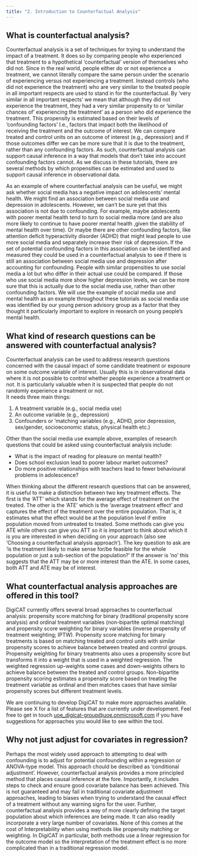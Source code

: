 ---
title: "2. Introduction to Counterfactual Analysis"
---

## What is counterfactual analysis?

Counterfactual analysis is a set of techniques for trying to understand the impact of a treatment. It does so by comparing people who experienced that treatment to a hypothetical ‘counterfactual’ version of themselves who did not. Since in the real world, people either do or not experience a treatment, we cannot literally compare the same person under the scenario of experiencing versus not experiencing a treatment. Instead controls (who did not experience the treatment) who are very similar to the treated people in all important respects are used to stand in for the counterfactual. By ‘very similar in all important respects’ we mean that although they did not experience the treatment, they had a very similar propensity to or ‘similar chances of’ experiencing the treatment’ as a person who did experience the treatment. This propensity is estimated based on their levels of ‘confounding factors’ I.e., factors that impact both the likelihood of receiving the treatment and the outcome of interest. We can compare treated and control units on an outcome of interest (e.g., depression) and if those outcomes differ we can be more sure that it is due to the treatment, rather than any confounding factors. As such, counterfactual analysis can support causal inference in a way that models that don’t take into account confounding factors cannot. As we discuss in these tutorials, there are several methods by which propensities can be estimated and used to support causal inference in observational data.

As an example of where counterfactual analysis can be useful, we might ask whether social media has a negative impact on adolescents’ mental health. We might find an association between social media use and depression in adolescents. However, we can’t be sure yet that this association is not due to confounding. For example, maybe adolescents with poorer mental health tend to turn to social media more (and are also more likely to continue to have poorer mental health ,given the stability of mental health over time). Or maybe there are other confounding factors, like attention deficit hyperactivity disorder (ADHD) that might lead people to use more social media and separately increase their risk of depression. If the set of potential confounding factors in this association can be identified and measured they could be used in a counterfactual analysis to see if there is still an association between social media use and depression after accounting for confounding. People with similar propensities to use social media a lot but who differ in their actual use could be compared. If those who use social media more show higher depression levels, we can be more sure that this is actually due to the social media use, rather than other confounding factors. We will use the example of social media use and mental health as an example throughout these tutorials as social media use was identified by our young person advisory group as a factor that they thought it particularly important to explore in research on young people’s mental health.

## What kind of research questions can be answered with counterfactual analysis?  

Counterfactual analysis can be used to address research questions concerned with the causal impact of some candidate treatment or exposure on some outcome variable of interest. Usually this is in observational data where it is not possible to control whether people experience a treatment or not. It is particularly valuable when it is suspected that people do not randomly experience a treatment or not.  
It needs three main things:  


1. A treatment variable (e.g., social media use)  
2. An outcome variable (e.g., depression)  
3. Confounders or ‘matching variables (e.g., ADHD, prior depression, sex/gender, socioeconomic status, physical health etc.)  

Other than the social media use example above, examples of research questions that could be asked using counterfactual analysis include:  

-	What is the impact of reading for pleasure on mental health?
-	Does school exclusion lead to poorer labour market outcomes?
-	 Do more positive relationships with teachers lead to fewer behavioural problems in adolescence?

When thinking about the different research questions that can be answered, it is useful to make a distinction between two key treatment effects. The first is the ‘ATT’ which stands for the average effect of treatment on the treated. The other is the ‘ATE’ which is the ‘average treatment effect’ and captures the effect of the treatment over the entire population. That is, it estimates what the effect would be at the population level if entire population moved from untreated to treated. Some methods can give you ATE while others can give you ATT so it is important to think about which it is you are interested in when deciding on your approach (also see ‘Choosing a counterfactual analysis approach’). The key question to ask are ‘is the treatment likely to make sense for/be feasible for the whole population or just a sub-section of the population?’ If the answer is ‘no’ this suggests that the ATT may be or more interest than the ATE. In some cases, both ATT and ATE may be of interest.  


## What counterfactual analysis approaches are offered in this tool? 

DigiCAT currently offers several broad approaches to counterfactual analysis: propensity score matching for binary (traditional propensity score analysis) and ordinal treatment variables (non-bipartite optimal matching) and propensity score weighting for binary variables (inverse propensity of treatment weighting; IPTW). Propensity score matching for binary treatments is based on matching treated and control units with similar propensity scores to achieve balance between treated and control groups. Propensity weighting for binary treatments also uses a propensity score but transforms it into a weight that is used in a weighted regression. The weighted regression up-weights some cases and down-weights others to achieve balance between the treated and control groups. Non-bipartite propensity scoring estimates a propensity score based on treating the treatment variable as ordinal and then matches cases that have similar propensity scores but different treatment levels.   

We are continuing to develop DigiCAT to make more approaches available.  Please see X for a list of features that are currently under development. Feel free to get in touch [uoe_digicat-group@uoe.onmicrosoft.com](mailto:uoe_digicat-group@uoe.onmicrosoft.com) if you have suggestions for approaches you would like to see within the tool.


## Why not just adjust for covariates in regression?  


Perhaps the most widely used approach to attempting to deal with confounding is to adjust for potential confounding within a regression or ANOVA-type model. This approach chould be described as ‘conditional adjustment’. However, counterfactual analysis provides a more principled method that places causal inference at the fore. Importantly, it includes steps to check and ensure good covariate balance has been achieved. This is not guaranteed and may fail in traditional covariate adjustment approaches, leading to biases when trying to understand the causal effect of a treatment without any warning signs for the user. Further, counterfactual analysis provides a way of more clearly defining the target population about which inferences are being made. It can also readily incorporate a very large number of covariates. None of this comes at the cost of Interpretability when using methods like propensity matching or weighting. In DigiCAT in particular, both methods use a linear regression for the outcome model so the interpretation of the treatment effect is no more complicated than in a traditional regression model. 



